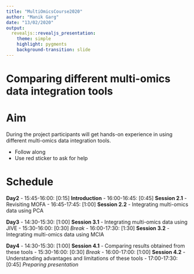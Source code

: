 ```yaml
---
title: "MultiOmicsCourse2020"
author: "Manik Garg"
date: "13/02/2020"
output: 
  revealjs::revealjs_presentation:
    theme: simple
    highlight: pygments
    background-transition: slide
---
```


# Comparing different multi-omics data integration tools

# Aim

During the project participants will get hands-on experience in using different multi-omics data integration tools.

- Follow along
- Use red sticker to ask for help

# Schedule

**Day2**
- 15:45-16:00: [0:15] **Introduction**
- 16:00-16:45: [0:45] **Session 2.1** - Revisiting MOFA
- 16:45-17:45: [1:00] **Session 2.2** - Integrating multi-omics data using PCA

**Day3**
- 14:30-15:30: [1:00] **Session 3.1** - Integrating multi-omics data using JIVE
- 15:30-16:00: [0:30] *Break*
- 16:00-17:30: [1:30] **Session 3.2** - Integrating multi-omics data using MCIA

**Day4**
- 14:30-15:30: [1:00] **Session 4.1** - Comparing results obtained from these tools
- 15:30-16:00: [0:30] *Break*
- 16:00-17:00: [1:00] **Session 4.2** - Understanding advantages and limitations of these tools
- 17:00-17:30: [0:45] *Preparing presentation*